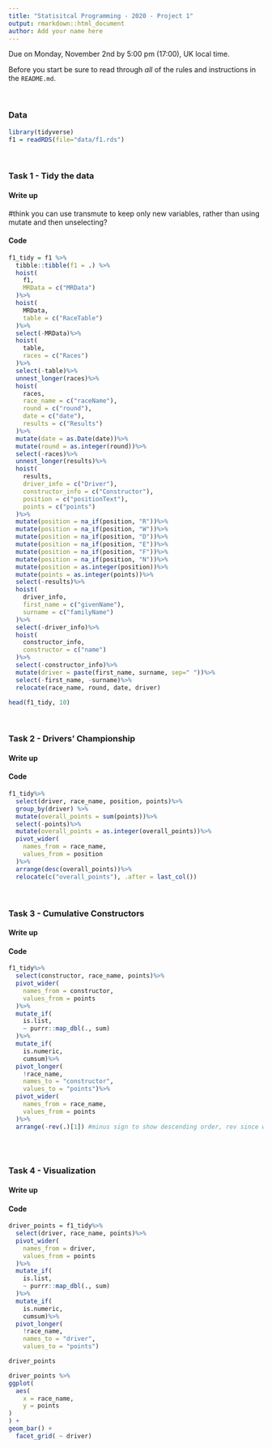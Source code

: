 ```yaml
---
title: "Statisitcal Programming - 2020 - Project 1"
output: rmarkdown::html_document
author: Add your name here
---
```


Due on Monday, November 2nd by 5:00 pm (17:00), UK local time.

Before you start be sure to read through *all* of the rules and instructions in the `README.md`.

<br/>

### Data

```r
library(tidyverse)
f1 = readRDS(file="data/f1.rds")
```


<br/>

### Task 1 - Tidy the data

#### Write up

<!-- Include write up here --> #think you can use transmute to keep only new variables, rather than using mutate and then unselecting?

#### Code

```r
f1_tidy = f1 %>%
  tibble::tibble(f1 = .) %>%
  hoist(
    f1, 
    MRData = c("MRData")
  )%>%
  hoist(
    MRData,
    table = c("RaceTable")
  )%>%
  select(-MRData)%>%
  hoist(
    table,
    races = c("Races")
  )%>%
  select(-table)%>%
  unnest_longer(races)%>%
  hoist(
    races,
    race_name = c("raceName"),
    round = c("round"),
    date = c("date"),
    results = c("Results")
  )%>%
  mutate(date = as.Date(date))%>%
  mutate(round = as.integer(round))%>%
  select(-races)%>%
  unnest_longer(results)%>%
  hoist(
    results,
    driver_info = c("Driver"),
    constructor_info = c("Constructor"),
    position = c("positionText"),
    points = c("points")
  )%>%
  mutate(position = na_if(position, "R"))%>%
  mutate(position = na_if(position, "W"))%>%
  mutate(position = na_if(position, "D"))%>%
  mutate(position = na_if(position, "E"))%>%
  mutate(position = na_if(position, "F"))%>%
  mutate(position = na_if(position, "N"))%>%
  mutate(position = as.integer(position))%>%
  mutate(points = as.integer(points))%>%
  select(-results)%>%
  hoist(
    driver_info,
    first_name = c("givenName"),
    surname = c("familyName")
  )%>%
  select(-driver_info)%>%
  hoist(
    constructor_info,
    constructor = c("name")
  )%>%
  select(-constructor_info)%>%
  mutate(driver = paste(first_name, surname, sep=" "))%>%
  select(-first_name, -surname)%>%
  relocate(race_name, round, date, driver)

head(f1_tidy, 10)
```

<br/>


### Task 2 - Drivers' Championship

#### Write up

<!-- Include write up here -->

#### Code

```r
f1_tidy%>%
  select(driver, race_name, position, points)%>%
  group_by(driver) %>%
  mutate(overall_points = sum(points))%>%
  select(-points)%>%
  mutate(overall_points = as.integer(overall_points))%>%
  pivot_wider(
    names_from = race_name, 
    values_from = position
  )%>%
  arrange(desc(overall_points))%>%
  relocate(c("overall_points"), .after = last_col())
```
<br/>

### Task 3 - Cumulative Constructors

#### Write up

<!-- Include write up here -->

#### Code


```r
f1_tidy%>%
  select(constructor, race_name, points)%>%
  pivot_wider(
    names_from = constructor, 
    values_from = points
  )%>%
  mutate_if(
    is.list,
    ~ purrr::map_dbl(., sum)
  )%>%
  mutate_if(
    is.numeric,
    cumsum)%>%
  pivot_longer(
    !race_name, 
    names_to = "constructor", 
    values_to = "points")%>%
  pivot_wider(
    names_from = race_name, 
    values_from = points
  )%>%
  arrange(-rev(.)[1]) #minus sign to show descending order, rev since we want to reverse the order of columns such that [1] refers to last col, not first
  
```


<br/>

### Task 4 - Visualization

#### Write up

<!-- Include write up here -->

#### Code

```r

driver_points = f1_tidy%>%
  select(driver, race_name, points)%>%
  pivot_wider(
    names_from = driver, 
    values_from = points
  )%>%
  mutate_if(
    is.list,
    ~ purrr::map_dbl(., sum)
  )%>%
  mutate_if(
    is.numeric,
    cumsum)%>%
  pivot_longer(
    !race_name, 
    names_to = "driver", 
    values_to = "points")

driver_points

driver_points %>%
ggplot(
  aes(
    x = race_name,
    y = points
)
) +
geom_bar() +
  facet_grid( ~ driver)

```

<br/>

